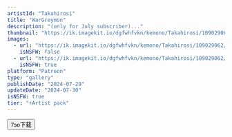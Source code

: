```yaml
---
artistId: "Takahirosi"
title: "WarGreymon"
description: "(only for July subscriber)..."
thumbnail: "https://ik.imagekit.io/dgfwhfvkn/kemono/Takahirosi/109029062/p26_4_ori_1_Daa67HxDR1.avif?updatedAt=1737568600108"
images:
  - url: "https://ik.imagekit.io/dgfwhfvkn/kemono/Takahirosi/109029062/p26_4_ori_1_Daa67HxDR1.avif?updatedAt=1737568600108"
    isNSFW: false
  - url: "https://ik.imagekit.io/dgfwhfvkn/kemono/Takahirosi/109029062/p26_4_ori_6_K8I0D1ywe0.avif?updatedAt=1737568599990"
    isNSFW: true
platform: "Patreon"
type: "gallery"
publishDate: "2024-07-29"
updateDate: "2024-07-30"
isNSFW: true
tier: "+Artist pack"
---
```



<Button
      isExternal
      isBlock
      variant="flat"
      color="foreground"
      as={Link}
      href="https://pan.7so.top/f/pZRWCA/_4_WARGREYMON.7z"
    >
      7so下载
    </Button>